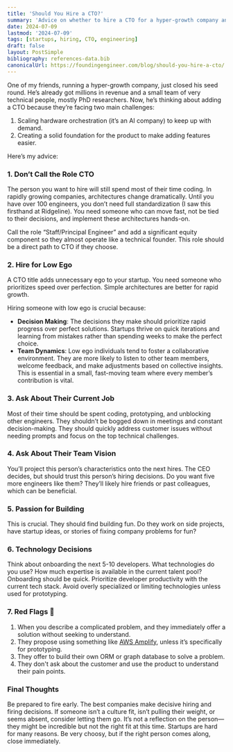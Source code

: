 ```yaml
---
title: 'Should You Hire a CTO?'
summary: 'Advice on whether to hire a CTO for a hyper-growth company and the considerations involved.'
date: 2024-07-09
lastmod: '2024-07-09'
tags: [startups, hiring, CTO, engineering]
draft: false
layout: PostSimple
bibliography: references-data.bib
canonicalUrl: https://foundingengineer.com/blog/should-you-hire-a-cto/
---
```


One of my friends, running a hyper-growth company, just closed his seed round. He’s already got millions in revenue and a small team of very technical people, mostly PhD researchers. Now, he’s thinking about adding a CTO because they’re facing two main challenges:

1. Scaling hardware orchestration (it’s an AI company) to keep up with demand.
2. Creating a solid foundation for the product to make adding features easier.

Here’s my advice:

### 1. Don’t Call the Role CTO

The person you want to hire will still spend most of their time coding. In rapidly growing companies, architectures change dramatically. Until you have over 100 engineers, you don’t need full standardization (I saw this firsthand at Ridgeline). You need someone who can move fast, not be tied to their decisions, and implement these architectures hands-on.

Call the role “Staff/Principal Engineer” and add a significant equity component so they almost operate like a technical founder. This role should be a direct path to CTO if they choose.

### 2. Hire for Low Ego

A CTO title adds unnecessary ego to your startup. You need someone who prioritizes speed over perfection. Simple architectures are better for rapid growth.

Hiring someone with low ego is crucial because:

- **Decision Making**: The decisions they make should prioritize rapid progress over perfect solutions. Startups thrive on quick iterations and learning from mistakes rather than spending weeks to make the perfect choice.
- **Team Dynamics**: Low ego individuals tend to foster a collaborative environment. They are more likely to listen to other team members, welcome feedback, and make adjustments based on collective insights. This is essential in a small, fast-moving team where every member’s contribution is vital.

### 3. Ask About Their Current Job

Most of their time should be spent coding, prototyping, and unblocking other engineers. They shouldn’t be bogged down in meetings and constant decision-making. They should quickly address customer issues without needing prompts and focus on the top technical challenges.

### 4. Ask About Their Team Vision

You’ll project this person’s characteristics onto the next hires. The CEO decides, but should trust this person’s hiring decisions. Do you want five more engineers like them? They’ll likely hire friends or past colleagues, which can be beneficial.

### 5. Passion for Building

This is crucial. They should find building fun. Do they work on side projects, have startup ideas, or stories of fixing company problems for fun?

### 6. Technology Decisions

Think about onboarding the next 5-10 developers. What technologies do you use? How much expertise is available in the current talent pool? Onboarding should be quick. Prioritize developer productivity with the current tech stack. Avoid overly specialized or limiting technologies unless used for prototyping.

### 7. Red Flags 🚩

1. When you describe a complicated problem, and they immediately offer a solution without seeking to understand.
2. They propose using something like [AWS Amplify](https://aws.amazon.com/amplify/), unless it’s specifically for prototyping.
3. They offer to build their own ORM or graph database to solve a problem.
4. They don't ask about the customer and use the product to understand their pain points.

### Final Thoughts

Be prepared to fire early. The best companies make decisive hiring and firing decisions. If someone isn’t a culture fit, isn’t pulling their weight, or seems absent, consider letting them go. It’s not a reflection on the person—they might be incredible but not the right fit at this time. Startups are hard for many reasons. Be very choosy, but if the right person comes along, close immediately.
